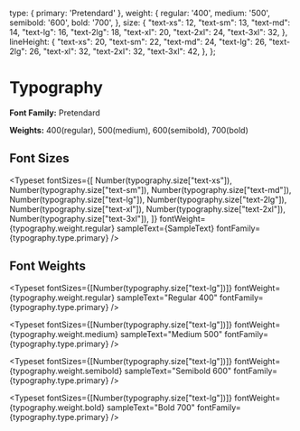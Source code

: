 
<Meta title="Design System/Typography" />

  type: {
    primary: 'Pretendard'
  },
  weight: {
    regular: '400',
    medium: '500',
    semibold: '600',
    bold: '700',
  },
  size: {
    "text-xs": 12,
    "text-sm": 13,
    "text-md": 14,
    "text-lg": 16,
    "text-2lg": 18,
    "text-xl": 20,
    "text-2xl": 24,
    "text-3xl": 32,
  },
  lineHeight: {
    "text-xs": 20,
    "text-sm": 22,
    "text-md": 24,
    "text-lg": 26,
    "text-2lg": 26,
    "text-xl": 32,
    "text-2xl": 32,
    "text-3xl": 42,
  },
};
 
 
# Typography
 
**Font Family:** Pretendard

**Weights:** 400(regular), 500(medium), 600(semibold), 700(bold)

## Font Sizes

<Typeset
  fontSizes={[
    Number(typography.size["text-xs"]),
    Number(typography.size["text-sm"]),
    Number(typography.size["text-md"]),
    Number(typography.size["text-lg"]),
    Number(typography.size["text-2lg"]),
    Number(typography.size["text-xl"]),
    Number(typography.size["text-2xl"]),
    Number(typography.size["text-3xl"]),
  ]}
  fontWeight={typography.weight.regular}
  sampleText={SampleText}
  fontFamily={typography.type.primary}
/>

## Font Weights

<Typeset
  fontSizes={[Number(typography.size["text-lg"])]}
  fontWeight={typography.weight.regular}
  sampleText="Regular 400"
  fontFamily={typography.type.primary}
/>

<Typeset
  fontSizes={[Number(typography.size["text-lg"])]}
  fontWeight={typography.weight.medium}
  sampleText="Medium 500"
  fontFamily={typography.type.primary}
/>

<Typeset
  fontSizes={[Number(typography.size["text-lg"])]}
  fontWeight={typography.weight.semibold}
  sampleText="Semibold 600"
  fontFamily={typography.type.primary}
/>

<Typeset
  fontSizes={[Number(typography.size["text-lg"])]}
  fontWeight={typography.weight.bold}
  sampleText="Bold 700"
  fontFamily={typography.type.primary}
/>

